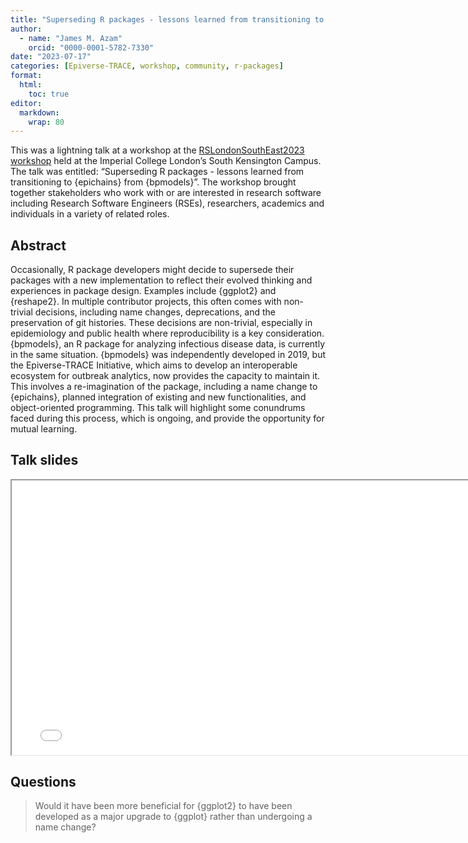 ```yaml
---
title: "Superseding R packages - lessons learned from transitioning to {epichains} from {bpmodels}"
author: 
  - name: "James M. Azam"
    orcid: "0000-0001-5782-7330"
date: "2023-07-17"
categories: [Epiverse-TRACE, workshop, community, r-packages]
format:
  html:
    toc: true
editor:
  markdown:
    wrap: 80
---
```


This was a lightning talk at a workshop at the [RSLondonSouthEast2023 workshop](https://rslondon.ac.uk/rslondonsoutheast2023/) held at the Imperial
College London's South Kensington Campus. The talk was entitled: "Superseding R packages - lessons learned from transitioning to \{epichains\} from \{bpmodels\}".
The workshop brought together stakeholders who work with or are interested in research software including Research Software Engineers (RSEs), researchers, academics and individuals in a variety of related roles.

## Abstract

Occasionally, R package developers might decide to supersede their packages with a new implementation to reflect their evolved thinking and experiences in package design. Examples include {ggplot2} and {reshape2}. In multiple contributor projects, this often comes with non-trivial decisions, including name changes, deprecations, and the preservation of git histories. These decisions are non-trivial, especially in epidemiology and public health where reproducibility is a key consideration. {bpmodels}, an R package for analyzing infectious disease data, is currently in the same situation. {bpmodels} was independently developed in 2019, but the Epiverse-TRACE Initiative, which aims to develop an interoperable ecosystem for outbreak analytics, now provides the capacity to maintain it. This involves a re-imagination of the package, including a name change to {epichains}, planned integration of existing and new functionalities, and object-oriented programming. This talk will highlight some conundrums faced during this process, which is ongoing, and provide the opportunity for mutual learning.

## Talk slides

```{=html}
<iframe width="780" height="438.75" src="RSLondonSE_workshop_2023.pdf" title="James Azam presentation at RSLondonSouthEast, July 2023"></iframe>
```

## Questions

> Would it have been more beneficial for {ggplot2} to have been developed as a major upgrade to {ggplot} rather than undergoing a name change?
